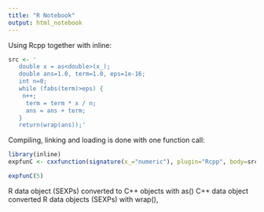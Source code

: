```yaml
---
title: "R Notebook"
output: html_notebook
---
```


Using Rcpp together with inline:

```r
src <- '
   double x = as<double>(x_);
   double ans=1.0, term=1.0, eps=1e-16;
   int n=0;
   while (fabs(term)>eps) {
    n++;
     term = term * x / n;
     ans = ans + term;
   }
   return(wrap(ans));'
```

Compiling, linking and loading is done with one function call:
```r
library(inline)
expfunC <- cxxfunction(signature(x_="numeric"), plugin="Rcpp", body=src)
```

```r
expfunC(5)
```

R data object (SEXPs) converted to C++ objects with as() C++ data object converted R data objects (SEXPs) with wrap(),
